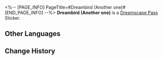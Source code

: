 <%-- [PAGE_INFO]
PageTitle=#Dreambird (Another one)#
[END_PAGE_INFO] --%>
{{Stub|Location information}}
{{Item Infobox
|id          = 223307
|image       = Dreamscape Pass Sticker Dreambird (Another one).png
|type        = Dreamscape Pass Sticker
|type2       = A Mirage of Shooting Stars Stickers
|invCategory = 
|rarity      = 4
|effect      = Digital stickers that can be used to decorate the pages of the Dreamtour Handbook. They come in many different styles.
|description = 
|source1     = [[Use Dream's Eye to connect the inconceivable path (again)]]
}}
{{Description|To answer the previous question: Probably because drones look too ordinary.}}
'''Dreambird (Another one)''' is a [[Dreamscape Pass]] Sticker.

==Other Languages==
{{Other Languages
|en   = Dreambird (Another one)
|zhs  = 筑梦鸟（另一只）
|zht  = 築夢鳥（另一隻）
|ja   = ドリームメイクバード（もう1羽）
|ko   = 드림 버드(다른 새)
|es   = Avesueño (otro)
|fr   = Oiseau des rêves (le retour)
|ru   = Грёзопташка (ещё одна)
|th   = นกสร้างฝัน (อีกตัวหนึ่ง)
|vi   = Chim Xây Mộng (Một Con Khác)
|de   = Traumwerker-Vogel (Noch einer)
|id   = Burung Pembangun Mimpi (Beda Burung)
|pt   = Pássaronírico (Mais um)
}}

==Change History==
{{Change History|2.0}}